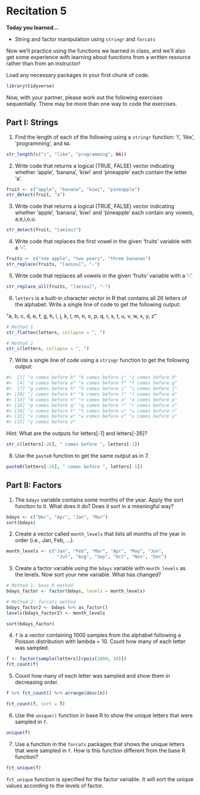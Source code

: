 # Recitation 5

__Today you learned...__

* String and factor manipulation using `stringr` and `forcats`

Now we'll practice using the functions we learned in class, and we'll also get some experience with learning about functions from a written resource rather than from an instructor!

Load any necessary packages in your first chunk of code.

```r
library(tidyverse)
```

Now, with your partner, please work out the following exercises sequentially. There may be more than one way to code the exercises.

## Part I: Strings

1. Find the length of each of the following using a `stringr` function: 'i', 'like', 'programming', and `NA`.

```r
str_length(c("i", "like", "programming", NA))
```

2. Write code that returns a logical (TRUE, FALSE) vector indicating whether 'apple', 'banana', 'kiwi' and 'pineapple' each contain the letter 'a'.

```r
fruit <- c("apple", "banana", "kiwi", "pineapple")
str_detect(fruit, "a")
```

3. Write code that returns a logical (TRUE, FALSE) vector indicating whether 'apple', 'banana', 'kiwi' and 'pineapple' each contain any vowels, a,e,i,o,u.

```r
str_detect(fruit, "[aeiou]")
```

4. Write code that replaces the first vowel in the given 'fruits' variable with a '-'.

```r
fruits <- c("one apple", "two pears", "three bananas")
str_replace(fruits, "[aeiou]", "-")
```

5. Write code that replaces all vowels in the given 'fruits' variable with a '-'.

```r
str_replace_all(fruits, "[aeiou]", "-")
```

6. `letters` is a built-in character vector in R that contains all 26 letters of the alphabet. Write a single line of code to get the following output:

"a, b, c, d, e, f, g, h, i, j, k, l, m, n, o, p, q, r, s, t, u, v, w, x, y, z"

```r
# Method 1
str_flatten(letters, collapse = ", ")

# Method 2
str_c(letters, collapse = ", ")
```

7. Write a single line of code using a `stringr` function to get the following output:

```r
#>  [1] "a comes before b" "b comes before c" "c comes before d"
#>  [4] "d comes before e" "e comes before f" "f comes before g"
#>  [7] "g comes before h" "h comes before i" "i comes before j"
#> [10] "j comes before k" "k comes before l" "l comes before m"
#> [13] "m comes before n" "n comes before o" "o comes before p"
#> [16] "p comes before q" "q comes before r" "r comes before s" 
#> [19] "s comes before t" "t comes before u" "u comes before v" 
#> [22] "v comes before w" "w comes before x" "x comes before y" 
#> [25] "y comes before z"
```
Hint: What are the outputs for letters[-1] and letters[-26]?

```r
str_c(letters[-26], " comes before ", letters[-1])
```

8. Use the `paste0` function to get the same output as in 7. 

```r
paste0(letters[-26], " comes before ", letters[-1])
```

## Part II: Factors

1. The `bdays` variable contains some months of the year. Apply the sort function to it. What does it do? Does it sort in a meaningful way?

```r
bdays <- c("Dec", "Apr", "Jan", "Mar")
sort(bdays)
```

2. Create a vector called `month_levels` that lists all months of the year in order (i.e., Jan, Feb, ...). 

```r
month_levels <- c("Jan", "Feb", "Mar", "Apr", "May", "Jun",
                   "Jul", "Aug", "Sep", "Oct", "Nov", "Dec")
```

3. Create a factor variable using the `bdays` variable with `month_levels` as the levels. Now sort your new variable. What has changed?

```r
# Method 1: base R method
bdays_factor <- factor(bdays, levels = month_levels)

# Method 2: forcats method
bdays_factor2 <- bdays %>% as_factor()
levels(bdays_factor2) <- month_levels

sort(bdays_factor)
```

4. `f` is a vector containing 1000 samples from the alphabet following a Poisson distribution with lambda = 10. Count how many of each letter was sampled. 

```r
f <- factor(sample(letters)[rpois(1000, 10)])
fct_count(f)
```

5. Count how many of each letter was sampled and show them in decreasing order. 

```r
f %>% fct_count() %>% arrange(desc(n))

fct_count(f, sort = T)
```

6. Use the `unique()` function in base R to show the unique letters that were sampled in `f`.

```r
unique(f)
```

7. Use a function in the `forcats` packages that shows the unique letters that were sampled in `f`. How is this function different from the base R function? 

```r
fct_unique(f)
```
`fct_unique` function is specified for the factor variable. It will sort the unique values according to the levels of factor.
